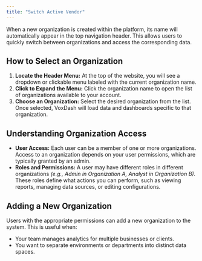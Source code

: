 ```yaml
---
title: "Switch Active Vendor" 
---
```


When a new organization is created within the platform, its name will automatically appear in the top navigation header. This allows users to quickly switch between organizations and access the corresponding data.

## **How to Select an Organization**

1. **Locate the Header Menu:** At the top of the website, you will see a dropdown or clickable menu labeled with the current organization name.
2. **Click to Expand the Menu:** Click the organization name to open the list of organizations available to your account.
3. **Choose an Organization:** Select the desired organization from the list. Once selected, VoxDash will load data and dashboards specific to that organization.

## **Understanding Organization Access**

* **User Access:** Each user can be a member of one or more organizations. Access to an organization depends on your user permissions, which are typically granted by an admin.
* **Roles and Permissions:** A user may have different roles in different organizations *(e.g., Admin in Organization A, Analyst in Organization B).* These roles define what actions you can perform, such as viewing reports, managing data sources, or editing configurations.
## **Adding a New Organization**

Users with the appropriate permissions can add a new organization to the system. This is useful when:
* Your team manages analytics for multiple businesses or clients.
* You want to separate environments or departments into distinct data spaces.